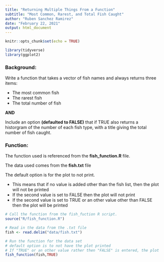 ```yaml
---
title: "Returning Multiple Things From a Function"
subtitle: "Most Common, Rarest, and Total Fish Caught"
author: "Ruben Sanchez Ramirez"
date: "February 22, 2021"
output: html_document
---
```


```r
knitr::opts_chunk$set(echo = TRUE)

library(tidyverse)
library(ggplot2)
```

### **Background:**

Write a function that takes a vector of fish names and always returns three items:

  + The most common fish
  + The rarest fish
  + The total number of fish
  
  **AND**
  
Include an option **(defaulted to FALSE)** that if TRUE also returns a historgram of the number of each fish type, with a title giving the total number of fish caught.

### **Function:**

The function used is referenced from the **fish_function.R** file.

The data used comes from the **fish.txt** file 

The default option is for the plot to not print.

  + This means that if no value is added other than the fish list, then the plot will not be printed
  + If the second value is set to FALSE then the plot will not print
  + If the second value is set to TRUE or an other value other than FALSE then the plot will be printed

```r

# Call the function from the fish_fuction R script.
source("R/fish_function.R")

# Read in the data from the .txt file
fish <- read.delim("data/fish.txt")

# Run the function for the data set
# default option is to not have the plot printed
# If "TRUE" or an other value rather then "FALSE" is entered, the plot will be printed
fish_function(fish,TRUE)

```









